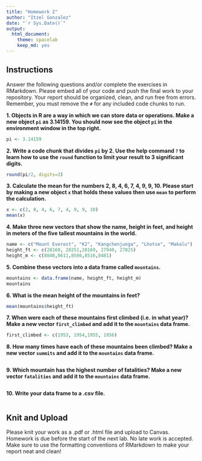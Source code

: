 ```yaml
---
title: "Homework 2"
author: "Itzel Gonzalez"
date: "`r Sys.Date()`"
output:
  html_document: 
    theme: spacelab
    keep_md: yes
---
```


## Instructions
Answer the following questions and/or complete the exercises in RMarkdown. Please embed all of your code and push the final work to your repository. Your report should be organized, clean, and run free from errors. Remember, you must remove the `#` for any included code chunks to run.  

**1. Objects in R are a way in which we can store data or operations. Make a new object `pi` as 3.14159. You should now see the object `pi` in the environment window in the top right.** 
```r
pi <- 3.14159

```

**2. Write a code chunk that divides `pi` by 2. Use the help command `?` to learn how to use the `round` function to limit your result to 3 significant digits.**  
```r
round(pi/2, digits=3)
```

**3. Calculate the mean for the numbers 2, 8, 4, 6, 7, 4, 9, 9, 10. Please start by making a new object `x` that holds these values then use `mean` to perform the calculation.**  
```r
x <- c(2, 8, 4, 6, 7, 4, 9, 9, 10)
mean(x)
```

**4. Make three new vectors that show the name, height in feet, and height in meters of the five tallest mountains in the world.**
```r
name <- c("Mount Everest", "K2", "Kangchenjunga", "Lhotse", "Makalu")
height_ft <- c(28169, 28251,28169, 27940, 27825)
height_m <- c(8848,8611,8586,8516,8481)
```

**5. Combine these vectors into a data frame called `mountains`.**
```r
mountains <- data.frame(name, height_ft, height_m)
mountains
```

**6. What is the mean height of the mountains in feet?**
```r
mean(mountains$height_ft)
```

**7. When were each of these mountains first climbed (i.e. in what year)? Make a new vector `first_climbed` and add it to the `mountains` data frame.**
```r
first_climbed <- c(1953, 1954,1955, 1956)
```

**8. How many times have each of these mountains been climbed? Make a new vector `summits` and add it to the `mountains` data frame.**
```r

```

**9. Which mountain has the highest number of fatalities? Make a new vector `fatalities` and add it to the `mountains` data frame.**
```r

```

**10. Write your data frame to a .csv file.**
```r

```

## Knit and Upload
Please knit your work as a .pdf or .html file and upload to Canvas. Homework is due before the start of the next lab. No late work is accepted. Make sure to use the formatting conventions of RMarkdown to make your report neat and clean!  
